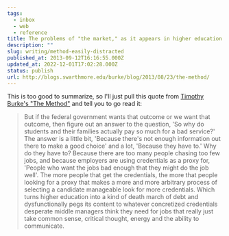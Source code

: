 ```yaml
---
tags:
  - inbox
  - web
  - reference
title: The problems of "the market," as it appears in higher education
description: ""
slug: writing/method-easily-distracted
published_at: 2013-09-12T16:16:55.000Z
updated_at: 2022-12-01T17:02:28.000Z
status: publish
url: http://blogs.swarthmore.edu/burke/blog/2013/08/23/the-method/
---
```

This is too good to summarize, so I'll just pull this quote from [Timothy Burke's "The Method"](http://blogs.swarthmore.edu/burke/blog/2013/08/23/the-method/) and tell you to go read it:

> But if the federal government wants that outcome or we want that outcome, then figure out an answer to the question, 'So why do students and their families actually pay so much for a bad service?' The answer is a little bit, 'Because there's not enough information out there to make a good choice' and a lot, 'Because they have to.' Why do they have to? Because there are too many people chasing too few jobs, and because employers are using credentials as a proxy for, 'People who want the jobs bad enough that they might do the job well'. The more people that get the credentials, the more that people looking for a proxy that makes a more and more arbitrary process of selecting a candidate manageable look for more credentials. Which turns higher education into a kind of death march of debt and dysfunctionally pegs its content to whatever concretized credentials desperate middle managers think they need for jobs that really just take common sense, critical thought, energy and the ability to communicate.
